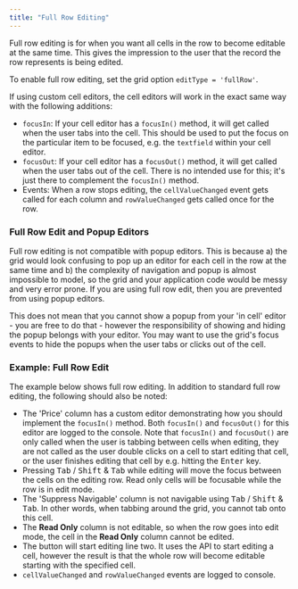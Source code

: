 ```yaml
---
title: "Full Row Editing"
---
```


Full row editing is for when you want all cells in the row to become editable at the same time. This gives the impression to the user that the record the row represents is being edited.

To enable full row editing, set the grid option `editType = 'fullRow'`.

If using custom cell editors, the cell editors will work in the exact same way with the following additions:

- `focusIn`: If your cell editor has a `focusIn()` method, it will get called when the user tabs into the cell. This should be used to put the focus on the particular item to be focused, e.g. the `textfield` within your cell editor.
- `focusOut`: If your cell editor has a `focusOut()` method, it will get called when the user tabs out of the cell. There is no intended use for this; it's just there to complement the `focusIn()` method.
- Events: When a row stops editing, the `cellValueChanged` event gets called for each column and `rowValueChanged` gets called once for the row.

### Full Row Edit and Popup Editors

Full row editing is not compatible with popup editors. This is because a) the grid would look confusing to pop up an editor for each cell in the row at the same time and b) the complexity of navigation and popup is almost impossible to model, so the grid and your application code would be messy and very error prone. If you are using full row edit, then you are prevented from using popup editors.

This does not mean that you cannot show a popup from your 'in cell' editor - you are free to do that - however the responsibility of showing and hiding the popup belongs with your editor. You may want to use the grid's focus events to hide the popups when the user tabs or clicks out of the cell.

### Example: Full Row Edit

The example below shows full row editing. In addition to standard full row editing, the following should also be noted:

- The 'Price' column has a custom editor demonstrating how you should implement the `focusIn()` method.
  Both `focusIn()` and `focusOut()` for this editor are logged to the console. Note that `focusIn()`
  and `focusOut()` are only called when the user is tabbing between cells when editing, they are not called
  as the user double clicks on a cell to start editing that cell, or the user finishes editing that cell by
  e.g. hitting the <kbd>Enter</kbd> key.
- Pressing <kbd>Tab</kbd> / <kbd>Shift</kbd> & <kbd>Tab</kbd> while editing will move the focus between the cells on the editing row. Read only cells will be focusable while the row is in edit mode.
- The 'Suppress Navigable' column is not navigable using <kbd>Tab</kbd> / <kbd>Shift</kbd> & <kbd>Tab</kbd>. In other words, when tabbing around the grid, you cannot tab onto this cell.
- The **Read Only** column is not editable, so when the row goes into edit mode, the cell in the **Read Only** column cannot be edited.
- The button will start editing line two. It uses the API to start editing a cell, however the result is that the whole row will become editable starting with the specified cell.
- `cellValueChanged` and `rowValueChanged` events are logged to console.

<GridExampleRunner title='Full Row Editing' name='full-row-editing' type='generated' options='{ "enterprise": true, "modules": ["clientside", "menu", "columnpanel"], "exampleHeight": 527 }'></GridExampleRunner>
